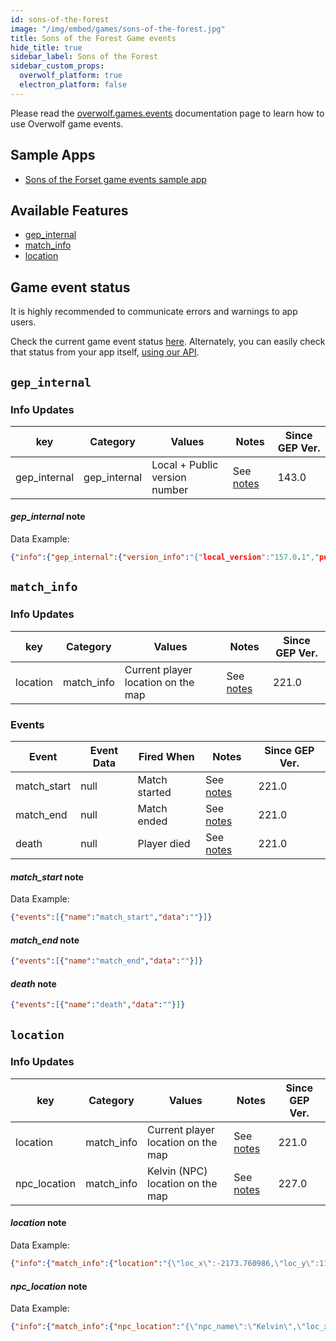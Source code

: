 ```yaml
---
id: sons-of-the-forest
image: "/img/embed/games/sons-of-the-forest.jpg"
title: Sons of the Forest Game events
hide_title: true
sidebar_label: Sons of the Forest
sidebar_custom_props:
  overwolf_platform: true
  electron_platform: false
---
```


<!-- GENERATED USING /scripts/generate.js -->

<head>
  <meta name="keywords" content="API for Sons of the Forest, Sons of the Forest API, SDK for Sons of the Forest, Sons of the Forest SDK"/>
</head>

<GameInfo gameId={22638} page="docs" />

Please read the [overwolf.games.events](../events) documentation page to learn how to use Overwolf game events.

## Sample Apps
* [Sons of the Forset game events sample app](https://github.com/overwolf/events-sample-apps)

## Available Features

* [gep_internal](#gep_internal)
* [match_info](#match_info)
* [location](#location)

## Game event status

It is highly recommended to communicate errors and warnings to app users. 

Check the current game event status [here](/status/). Alternately, you can easily check that status from your app itself, [using our API](/topics/using-events/how-to-check-events-status-from-app).

## `gep_internal`

### Info Updates

key          | Category    | Values                    | Notes                 | Since GEP Ver. |
------------ | ------------| ------------------------- | --------------------- | ------------- | 
gep_internal | gep_internal| Local + Public version number|See [notes](#gep_internal-note)|   143.0       |

#### *gep_internal* note

Data Example:

```json
{"info":{"gep_internal":{"version_info":"{"local_version":"157.0.1","public_version":"157.0.1","is_updated":true}"}},"feature":"gep_internal"}
```

## `match_info`

### Info Updates

key          | Category    | Values                    | Notes                 | Since GEP Ver. |
------------ | ------------| ------------------------- | --------------------- | ------------- | 
location | match_info| Current player location on the map|See [notes](#location-note)|   221.0       |

### Events

Event       | Event Data   | Fired When    | Notes              | Since GEP Ver. |
------------| -------------| --------------| ------------------ | --------------|
match_start | null         | Match started |See [notes](#match_start-note)|     221.0     | 
match_end   | null         | Match ended   |See [notes](#match_end-note)|     221.0     | 
death   | null         | Player died   |See [notes](#death-note)|     221.0     |


#### *match_start* note

Data Example:

```json
{"events":[{"name":"match_start","data":""}]}
```

#### *match_end* note

```json
{"events":[{"name":"match_end","data":""}]}
```

#### *death* note

```json
{"events":[{"name":"death","data":""}]}
```

## `location`

### Info Updates

key          | Category    | Values                    | Notes                 | Since GEP Ver. |
------------ | ------------| ------------------------- | --------------------- | ------------- | 
location | match_info| Current player location on the map|See [notes](#location-note)|   221.0       |
npc_location | match_info| Kelvin (NPC) location on the map|See [notes](#npc_location-note)|   227.0       |

#### *location* note

Data Example:

```json
{"info":{"match_info":{"location":"{\"loc_x\":-2173.760986,\"loc_y\":1170.244873,\"loc_z\":612.648438,\"rot_x\":0.845221,\"rot_y\":-0.367379,\"rot_z\":-0.388116}"}},"feature":"location"}
```

#### *npc_location* note

Data Example:

```json
{"info":{"match_info":{"npc_location":"{\"npc_name\":\"Kelvin\",\"loc_x\":-1148.589966,\"loc_y\":-225.529999,\"loc_z\":138.776138}"}},"feature":"location"}
```
